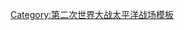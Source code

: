 {{campaign
| name = Campaignbox 日本
| title = [[日本本土戰役]]
| listclass = hlist
| battles =
* [[空襲日本]]
** [[東京大轟炸|东京]]
*** [[1945年3月10日东京大轰炸|会议室行动]]
** [[大阪大空襲|大阪]]
** [[神戶大空襲|神户]]
** [[名古屋大空襲|名古屋]]
** {{le|吴港空袭 (1945年3月)|Attack on Kure (March 1945)|第一次吴港}}
** [[横须贺空袭|横须贺]]
** [[吳港空襲|吴港]]
** [[廣島與長崎原子彈爆炸|原子彈轟炸]]
*** [[广岛市原子弹爆炸|广岛]]
*** [[長崎市原子彈爆炸|长崎]]
* {{le|日本空袭马里亚纳群岛|Japanese air attacks on the Mariana Islands|马里亚纳群岛}}
* [[硫磺及琉球群島戰事|硫磺及琉球群岛]]
* [[飢餓行動]]
* [[二战期间同盟国海军对日炮击|同盟国海军炮击]]
* [[相模灣海戰|相模湾]]
* [[庫頁島戰役 (1945年)|库页岛]]
* [[千島群島登陸行動|千岛群岛]]
** [[占守岛战役|占守岛]]
* [[北海道登陸計畫|北海道 (取消)]]
* [[没落行动|没落行动 (取消)]]
* [[日本投降]]
}}<noinclude>
[[Category:第二次世界大战太平洋战场模板]]
</noinclude>